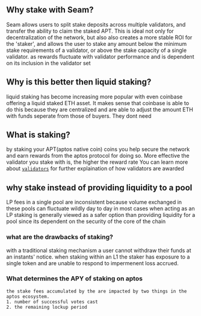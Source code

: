 
## Why stake with Seam?

Seam allows users to split stake deposits across multiple validators,
 and transfer the ability to claim the staked APT. 
This is ideal not only for decentralization of the network, but also also creates a more stable ROI for the 'staker',
and allows the user to stake any amount below the minimum stake requirements of a validator,
 or above the stake capacity of a single validator.
 as rewards fluctuate with validator performance and is dependent on its inclusion in the validator set

## Why is this better then liquid staking?
  liquid staking has become increasing more popular with even coinbase offering a liquid staked ETH asset.
  It makes sense that coinbase is able to do this because they are centralized and are able to adjust the amount
   ETH with funds seperate from those of buyers. They dont need 


## What is staking?

by staking your APT(aptos native coin) coins you help secure the network
 and earn rewards from the aptos protocol for doing so. More effective the validator you stake with is, 
 the higher the reward rate
<Callout>
You can learn more about [`validators`](https://aptos.dev/nodes/validator-node/validators)
 for further explaination of how validators are awarded
</Callout>

## why stake instead of providing liquidity to a pool
LP fees in a single pool are inconsistent because volume exchanged in these pools can fluctuate wildly day to day
 in most cases when acting as an LP
staking is generally viewed as a safer option than providing liquidity for a pool since its dependent 
 on the security of the core of the chain

### what are the drawbacks of staking?

with a traditional staking mechanism a user cannot withdraw their funds at an instants' notice.
when staking within an L1 the staker has exposure to a single token and are unable to respond to impermenent loss accrued.

### What determines the APY of staking on aptos
    the stake fees accumulated by the are impacted by two things in the aptos ecosystem.
    1. number of successful votes cast
    2. the remaining lockup period
      

